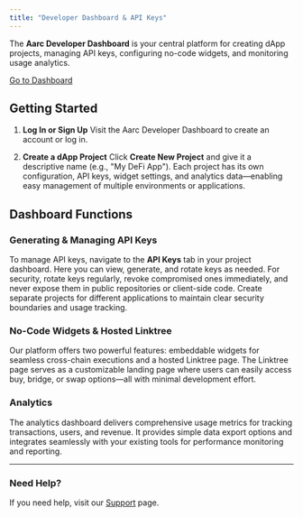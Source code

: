 ```yaml
---
title: "Developer Dashboard & API Keys"
---
```


The **Aarc Developer Dashboard** is your central platform for creating dApp projects, managing API keys, configuring no-code widgets, and monitoring usage analytics.

<a href="https://dashboard.aarc.xyz" className="no-underline border-none">
  <span id="topbar-cta-button" className="hover:opacity-80 p-2 rounded-xl bg-primary">Go to Dashboard</span>
</a>

## Getting Started

1. **Log In or Sign Up**
   Visit the Aarc Developer Dashboard to create an account or log in.

2. **Create a dApp Project**
   Click **Create New Project** and give it a descriptive name (e.g., "My DeFi App"). Each project has its own configuration, API keys, widget settings, and analytics data—enabling easy management of multiple environments or applications.

## Dashboard Functions

### Generating & Managing API Keys

To manage API keys, navigate to the **API Keys** tab in your project dashboard. Here you can view, generate, and rotate keys as needed. For security, rotate keys regularly, revoke compromised ones immediately, and never expose them in public repositories or client-side code. Create separate projects for different applications to maintain clear security boundaries and usage tracking.

### No-Code Widgets & Hosted Linktree

Our platform offers two powerful features: embeddable widgets for seamless cross-chain executions and a hosted Linktree page. The Linktree page serves as a customizable landing page where users can easily access buy, bridge, or swap options—all with minimal development effort.

### Analytics

The analytics dashboard delivers comprehensive usage metrics for tracking transactions, users, and revenue. It provides simple data export options and integrates seamlessly with your existing tools for performance monitoring and reporting.

---

### Need Help?

If you need help, visit our [Support](/introduction/support) page.
